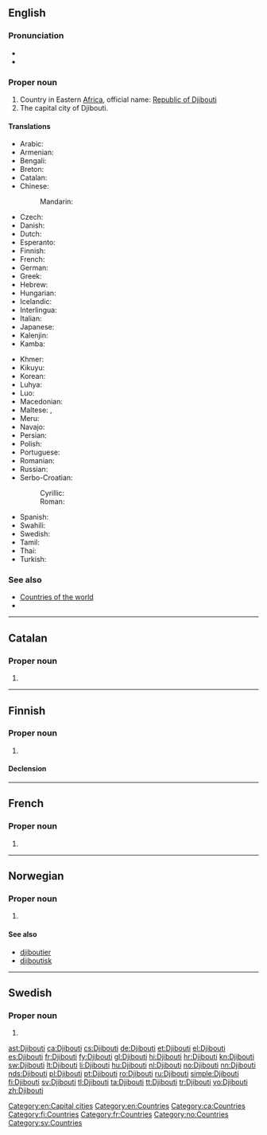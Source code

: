 ==English==

{{wikipedia}}

===Pronunciation===
* {{IPA|/dʒɨˈbuːti/|lang=en}}
* {{rhymes|uːti}}

===Proper noun===
{{en-proper noun}}

# Country in Eastern [[Africa]], official name: [[Republic of Djibouti]]
# The capital city of Djibouti.

====Translations====
{{trans-top|Republic of Djibouti}}
* Arabic: {{t-|ar|جيبوتي|m|tr=jibuuti}}
* Armenian: {{t-|hy|Ջիբութի|tr=J̌ibut’i}}
* Bengali: {{t-|bn|জিবুতি}}
* Breton: {{t-|br|Djibouti}}
* Catalan: {{t+|ca|Djibouti}}
* Chinese:
*: Mandarin: {{t-|cmn|吉布提|tr=Jíbùtí|sc=Hani}}
* Czech: {{t+|cs|Džibutsko|n}}
* Danish: {{t-|da|Djibouti}}
* Dutch: {{t+|nl|Djibouti}}
* Esperanto: {{t-|eo|Ĝibutio}}
* Finnish: {{t+|fi|Djibouti}}
* French: {{t+|fr|Djibouti}}
* German: {{t+|de|Dschibuti}}
* Greek: {{t+|el|Τζιμπουτί|n|tr=Tzimpoutí}}
* Hebrew: {{t-|he|ג׳יבוטי|tr=jibut'i}}
* Hungarian: {{t+|hu|Dzsibuti}}
* Icelandic: {{t+|is|Djíbútí|n}}
* Interlingua: {{t-|ia|Djibuti}}
* Italian: {{t-|it|Gibuti}}
* Japanese: {{t+|ja|ジブチ|tr=Jibuchi}}
* Kalenjin: {{tø|kln|Jibuti}}
* Kamba: {{tø|kam|Jibuti}}
{{trans-mid}}
* Khmer: {{t-|km|ជីប៊ូទី|tr=ji boo ti|sc=Khmr}}
* Kikuyu: {{tø|ki|Jibuti}}
* Korean: {{t+|ko|지부티|tr=Jibuti|sc=Hang}}
* Luhya: {{tø|luy|Jibuti}}
* Luo: {{tø|luo|Jibuti}}
* Macedonian: {{t+|mk|Џибути|n|tr=Džibúti}}
* Maltese: {{t-|mt|Dġibuti}}, {{t-|mt|Ġibuti}}
* Meru: {{tø|mer|Jibuti}}
* Navajo: {{tø|nv|Jibótii}}
* Persian: {{t-|fa|جیبوتی|tr=Jībūtī}}
* Polish: {{t+|pl|Dżibuti}}
* Portuguese: {{t+|pt|Jibuti}}
* Romanian: {{t+|ro|Djibouti}}
* Russian: {{t-|ru|Джибути|f|tr=Džibutí}} {{indeclinable}}
* Serbo-Croatian:
*: Cyrillic: {{t-|sh|Џибути|m|alt=Џибу̏ти|sc=Cyrl}}
*: Roman: {{t-|sh|Džibuti|m|alt=Džibȕti}}
* Spanish: {{t+|es|Yibuti}}
* Swahili: {{t+|sw|Jibuti}}
* Swedish: {{t+|sv|Djibouti}}
* Tamil: {{t-|ta|ஜிபூட்டி|tr=Jipūṭṭi}}
* Thai: {{t+|th|จิบูตี|tr=Čibūtī}}
* Turkish: {{t+|tr|Cibuti}}
{{trans-bottom}}

===See also===
* [[Appendix:Countries of the world|Countries of the world]]
* {{pedialite}}

[[Category:en:Capital cities]]
[[Category:en:Countries]]

----

==Catalan==
{{wikipedia|lang=ca}}

===Proper noun===
{{ca-proper noun|m}}

# {{l/en|Djibouti}}

[[Category:ca:Countries]]

----

==Finnish==
{{wikipedia|lang=fi}}

===Proper noun===
{{fi-proper noun}}

# {{l/en|Djibouti}}

====Declension====
{{fi-decl-tuoli|Djibout|nopl=1}}

[[Category:fi:Countries]]

----

==French==

===Proper noun===
{{fr-proper noun}}

# {{l/en|Djibouti}}

[[Category:fr:Countries]]

----

==Norwegian==

===Proper noun===
{{head|no|proper noun}}

# {{l/en|Djibouti}}

====See also====
* [[djiboutier]]
* [[djiboutisk]]

[[Category:no:Countries]]

----

==Swedish==

===Proper noun===
{{head|sv|proper noun}}

# {{l/en|Djibouti}}

[[Category:sv:Countries]]

[[ast:Djibouti]]
[[ca:Djibouti]]
[[cs:Djibouti]]
[[de:Djibouti]]
[[et:Djibouti]]
[[el:Djibouti]]
[[es:Djibouti]]
[[fr:Djibouti]]
[[fy:Djibouti]]
[[gl:Djibouti]]
[[hi:Djibouti]]
[[hr:Djibouti]]
[[kn:Djibouti]]
[[sw:Djibouti]]
[[lt:Djibouti]]
[[li:Djibouti]]
[[hu:Djibouti]]
[[nl:Djibouti]]
[[no:Djibouti]]
[[nn:Djibouti]]
[[nds:Djibouti]]
[[pl:Djibouti]]
[[pt:Djibouti]]
[[ro:Djibouti]]
[[ru:Djibouti]]
[[simple:Djibouti]]
[[fi:Djibouti]]
[[sv:Djibouti]]
[[tl:Djibouti]]
[[ta:Djibouti]]
[[tt:Djibouti]]
[[tr:Djibouti]]
[[vo:Djibouti]]
[[zh:Djibouti]]